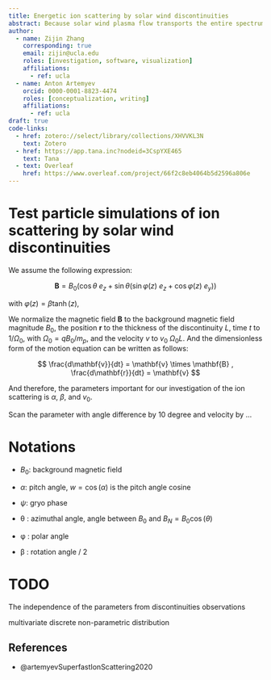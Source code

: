 ```yaml
---
title: Energetic ion scattering by solar wind discontinuities
abstract: Because solar wind plasma flow transports the entire spectrum of magnetic field fluctuations (from low-frequency inertial range to electron kinetic range), it is a natural laboratory for plasma turbulence investigation. Among the various wave modes and coherent plasma structures that contribute to this spectrum, one of the most important solar wind elements is ion-scale solar wind discontinuities. These structures, which carry very intense current, have been considered as a free energy source for plasma instabilities that contribute to solar wind heating. Investigations of such discontinuities have been mostly focused on their magnetic field signatures; much less is known about their role in scattering of energetic ions. In this studay, we consider observational-based model of ion dynamics and scattering in force-free rotational magnetic discontinuities. Focusing on quantification of the scattering effect, we demonstrate that background sheared magnetic field plays an important role in determining the efficiency of pitch angle scattering. We provide a model included statistical properties of solar wind discontinuities and providing estimates of ion scattering rate.
author:
  - name: Zijin Zhang
    corresponding: true
    email: zijin@ucla.edu
    roles: [investigation, software, visualization]
    affiliations:
      - ref: ucla
  - name: Anton Artemyev
    orcid: 0000-0001-8823-4474
    roles: [conceptualization, writing]
    affiliations:
      - ref: ucla
draft: true
code-links:
  - href: zotero://select/library/collections/XHVVKL3N
    text: Zotero
  - href: https://app.tana.inc?nodeid=3CspYXE465
    text: Tana
  - text: Overleaf
    href: https://www.overleaf.com/project/66f2c8eb4064b5d2596a806e
---
```


```{=html}
<!-- 
Figure 1: two examples of discontinuity observations in ARTEMIS data (gse magnetic field, solar wind speed in gse, lmn magnetic field, ion omnidirection spectrum) with hodographs and fitting Bm(Bl)
Figure 2: distribution of kappa_m, thickness L/di, distributions of energies estimated from L=\rhoi equation
Figure 3: typical examples of ion trajectories (6 panels for different km, alpha) in 3D; use both initial z>0 and z<0 to show difference in dynamics
Figure 4: phase portraits in (kx, px) for a few km and alpha (boundaries and different colors for two/one potential wells)
Figure 5: Poincare maps for several km and alpha
Figure 6: several examples of (px_init, px_final) matrix for different km and alpha; the same matrix in pitch-angle space; most of results for z<0 (well scattered particles) and a couple examples for z>0
Figure 7: (km, alpha) space with color showing averaged over 10% variance of pitch-angle maximum (over initial px).
Figure 8, 9-10: these will be results of mapping technique for which we can use your maxtrixes. Let us discuss what do with this figures, as they should show the effective scattering rate that is more universal than pitch-angle variance 
-->
```

# Test particle simulations of ion scattering by solar wind discontinuities

We assume the following expression:

$$
 \mathbf{B} = B_0 (\cos θ \ e_z + \sin θ ( \sin φ(z) \ e_z + \cos φ (z) \ e_y))
$$

with $φ(z) = β \tanh(z)$,

We normalize the magnetic field $\mathbf{B}$ to the background magnetic field magnitude $B_0$, the position $\mathbf{r}$ to the thickness of the discontinuity $L$, time $t$ to $1/Ω_0$, with $Ω_0 = q B_0/m_p$, and the velocity $v$ to $v_0$ $Ω_0 L$. And the dimensionless form of the motion equation can be written as follows:

$$
\frac{d\mathbf{v}}{dt} = \mathbf{v} \times \mathbf{B} ,
\frac{d\mathbf{r}}{dt} = \mathbf{v}
$$

And therefore, the parameters important for our investigation of the ion scattering is $α$, $β$, and $v_0$.

Scan the parameter with angle difference by 10 degree and velocity by ...



# [](figures/tm_stats_vPs.png)

# Notations

-   $B_0$: background magnetic field

-   $α$: pitch angle, $w = \cos(α)$ is the pitch angle cosine

-   $ψ$: gryo phase

-   θ : azimuthal angle, angle between $B_0$ and $B_N = B_0 \cos(θ)$

-   φ : polar angle

-   β : rotation angle / 2

# TODO

The independence of the parameters from discontinuities observations

multivariate discrete non-parametric distribution

## References

-   @artemyevSuperfastIonScattering2020